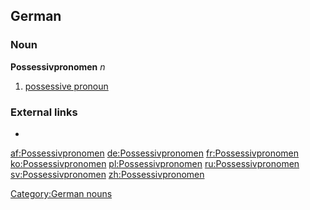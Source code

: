 ==German==
===Noun===
'''Possessivpronomen''' ''n''

# [[possessive pronoun]]

===External links===
* {{R:Duden}}

[[Category:German nouns]]

[[af:Possessivpronomen]]
[[de:Possessivpronomen]]
[[fr:Possessivpronomen]]
[[ko:Possessivpronomen]]
[[pl:Possessivpronomen]]
[[ru:Possessivpronomen]]
[[sv:Possessivpronomen]]
[[zh:Possessivpronomen]]